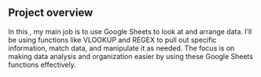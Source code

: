 ## Project overview
In this , my main job is to use Google Sheets to look at and arrange data. I'll be using functions like VLOOKUP and REGEX to pull out specific information, match data, and manipulate it as needed. The focus is on making data analysis and organization easier by using these Google Sheets functions effectively.
